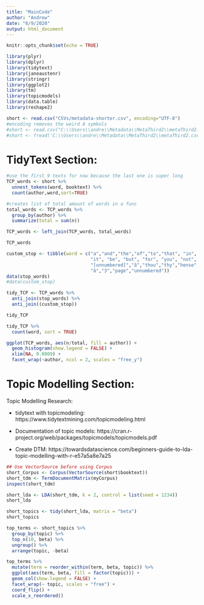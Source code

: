```yaml
---
title: "MainCode"
author: "Andrew"
date: "6/9/2020"
output: html_document
---
```


```r
knitr::opts_chunk$set(echo = TRUE)
```

```r
library(plyr)
library(dplyr)
library(tidytext)
library(janeaustenr)
library(stringr)
library(ggplot2)
library(tm)
library(topicmodels)
library(data.table)
library(reshape2)
```

```r
short <- read.csv("CSVs/metadata-shorter.csv", encoding="UTF-8")
#encoding removes the weird A symbols
#short <- read.csv("C:\\Users\\andre\\Metadata\\MetaThird2\\metaThird2.csv")
#short <- fread('C:\\Users\\andre\\Metadata\\MetaThird2\\metaThird2.csv')
```

# TidyText Section:

```r
#use the first 9 texts for now because the last one is super long
TCP_words <- short %>%
  unnest_tokens(word, booktext) %>%
  count(author,word,sort=TRUE)

#creates list of total amount of words in a func
total_words <- TCP_words %>%
  group_by(author) %>%
  summarize(total = sum(n))

TCP_words <- left_join(TCP_words, total_words)

TCP_words
```

```r
custom_stop <- tibble(word = c("a","and","the","of","to","that", "in", "is", 
                               "it", "be", "but", "for", "you", "not", "in", 
                               "[unnumbered]","ã","thou","thy","hense","\210â", "doth", "1", "2",
                               "â","3","page","unnumbered"))
data(stop_words)
#data(custom_stop)

tidy_TCP <- TCP_words %>%
  anti_join(stop_words) %>%
  anti_join((custom_stop))

tidy_TCP
```

```r
tidy_TCP %>%
  count(word, sort = TRUE) 
```

```r
ggplot(TCP_words, aes(n/total, fill = author)) +
  geom_histogram(show.legend = FALSE) +
  xlim(NA, 0.0009) +
  facet_wrap(~author, ncol = 2, scales = "free_y")
```

# Topic Modelling Section: 

Topic Modelling Research:

- tidytext with topicmodeling: https://www.tidytextmining.com/topicmodeling.html

- Documentation of topic models: https://cran.r-project.org/web/packages/topicmodels/topicmodels.pdf

- Create DTM: https://towardsdatascience.com/beginners-guide-to-lda-topic-modelling-with-r-e57a5a8e7a25
```r
## Use VectorSource before using Corpus
short_Corpus <- Corpus(VectorSource(short$booktext))
short_tdm <- TermDocumentMatrix(myCorpus)
inspect(short_tdm)
```
```r
short_lda <- LDA(short_tdm, k = 2, control = list(seed = 1234))
short_lda
```
```r
short_topics <- tidy(short_lda, matrix = "beta")
short_topics
```

```r
top_terms <- short_topics %>%
  group_by(topic) %>%
  top_n(10, beta) %>%
  ungroup() %>%
  arrange(topic, -beta)

top_terms %>%
  mutate(term = reorder_within(term, beta, topic)) %>%
  ggplot(aes(term, beta, fill = factor(topic))) +
  geom_col(show.legend = FALSE) +
  facet_wrap(~ topic, scales = "free") +
  coord_flip() +
  scale_x_reordered()
```



